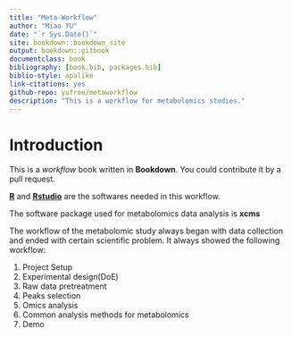 ```yaml
--- 
title: "Meta-Workflow"
author: "Miao YU"
date: "`r Sys.Date()`"
site: bookdown::bookdown_site
output: bookdown::gitbook
documentclass: book
bibliography: [book.bib, packages.bib]
biblio-style: apalike
link-citations: yes
github-repo: yufree/metaworkflow
description: "This is a workflow for metabolomics studies."
---
```


# Introduction

This is a _workflow_ book written in **Bookdown**. You could contribute it by a pull request.

[**R**](https://www.r-project.org/) and [**Rstudio**](https://www.rstudio.com/) are the softwares needed in this workflow.

The software package used for metabolomics data analysis is **xcms**

The workflow of the metabolomic study always began with data collection and ended with certain scientific problem. It always showed the following workflow:

1. Project Setup
2. Experimental design(DoE)
3. Raw data pretreatment
4. Peaks selection
5. Omics analysis
6. Common analysis methods for metabolomics
7. Demo

<script>
  (function(i,s,o,g,r,a,m){i['GoogleAnalyticsObject']=r;i[r]=i[r]||function(){
  (i[r].q=i[r].q||[]).push(arguments)},i[r].l=1*new Date();a=s.createElement(o),
  m=s.getElementsByTagName(o)[0];a.async=1;a.src=g;m.parentNode.insertBefore(a,m)
  })(window,document,'script','https://www.google-analytics.com/analytics.js','ga');

  ga('create', 'UA-43118729-1', 'auto');
  ga('send', 'pageview');

</script>